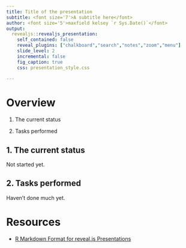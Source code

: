 ```yaml
---
title: Title of the presentation
subtitle: <font size='7'>A subtitle here</font>
author: <font size='5'>maxfield kelsey `r Sys.Date()`</font>
output: 
  revealjs::revealjs_presentation:
    self_contained: false
    reveal_plugins: ["chalkboard","search","notes","zoom","menu"]
    slide_level: 2
    incremental: false
    fig_caption: true
    css: presentation_style.css
    
---
```


# Overview

1. The current status

2. Tasks performed

## 1. The current status

Not started yet.

## 2. Tasks performed

Haven't done much yet.

# Resources

- [R Markdown Format for reveal.js Presentations](https://github.com/rstudio/revealjs)